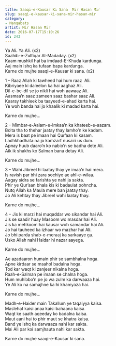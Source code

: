 ```yaml
---
title: Saaqi-e-Kausar Ki Sana  Mir Hasan Mir
slug: saaqi-e-kausar-ki-sana-mir-hasan-mir
category: 
- Manqabats
artist: Mir Hasan Mir
date: 2016-07-17T15:10:26
id: 243
---
```


<p>Ya Ali. Ya Ali. (x2)<br />
Saahib-e-Zulfiqar Al-Madaday. (x2)<br />
Kaam mushkil hai ba imdaad-E-Khuda kardunga.<br />
Aaj main ishq ka tufaan bapa kardunga.<br />
Karne do mujhe saaqi-e-Kausar ki sana. (x2)</p>
<p>1 – Raaz Allah ki tawheed hai hum raaz  Ali.<br />
Kibriyaee ki daleelon ka hai aaghaz Ali.<br />
Dil-e-be-dil se jo nikli hai woh aawaaz Ali.<br />
Aasmaa’n saaz zameen saaz bashar saaz Ali.<br />
Kaaray takhleek ba taayeed-e-ahad karta hai.<br />
Ye woh banda hai jo khaalik ki madad karta hai.</p>
<p>Karne do mujhe…</p>
<p>2 – Mimbar-e-Aalam-e-Imkaa’n ka khateeb-e-aazam.<br />
Bolta tha to thehar jaatay thay lamho’n ke kadam.<br />
Mera is baat pe imaan hai Qur’aan ki kasam.<br />
Ladhkhadhata na jo kamzarf nusairi us dum.<br />
Apnay huub daaro’n ko nabio’n se badha dete Ali.<br />
Aik ik shakhs ko Salman bana detay Ali.</p>
<p>Karne do mujhe…</p>
<p>3 – Wahi Jibreel hi laatay thay ye imaa’n hai mera.<br />
Is ravish par bhi zara sochiye ae ahl-e-wilaa.<br />
Aagay sidra se farishta ye nahi ja sakta.<br />
Phir ye Qur’aan bhala kis ki badaulat pohncha.<br />
Nutq Allah ka Maula mere ban jaatay thay.<br />
Jo Ali kehtay thay Jibreel wahi laatay thay.</p>
<p>Karne do mujhe…</p>
<p>4 – Jis ki marzi hai muqaddar wo sikandar hai Ali.<br />
Jis se saadir huay Masoom wo masdar hai Ali.<br />
Jis ka mehkoom hai kausar woh samandar hai Ali.<br />
Jo hai tauheed ka izhaar wo mazhar hai Ali.<br />
Jo bhi parda shab-e-meraaj ka sarkaaye ga.<br />
Usko Allah nahi Haidar hi nazar aayega.</p>
<p>Karne do mujhe…</p>
<p>Ae azadaaron humain phir se sambhalna hoga.<br />
Apne kirdaar se maahol badalna hoga.<br />
Tod kar waqt ki zanjeer nikalna hoga.<br />
Raah-e-Salman pe imaan se chalna hoga.<br />
Hum muhibbo’n pe jo wa zulm ka darwaaza hai.<br />
Ye Ali ko na samajhne ka hi khamyaza hai.</p>
<p>Karne do mujhe…</p>
<p>Madh-e-Haider main Takallum ye taqaiyya kaisa.<br />
Maslehat kaisi anaa kaisi bahaana kaisa.<br />
Waqt ke saath aqeeday ko badalna kaisa.<br />
Maut aani hai to phir maut se khatra kaisa.<br />
Band ye ishq ka darwaaza nahi kar sakta.<br />
Mai Ali par koi samjhauta nahi kar sakta.</p>
<p>Karne do mujhe saaqi-e-Kausar ki sana.</p>